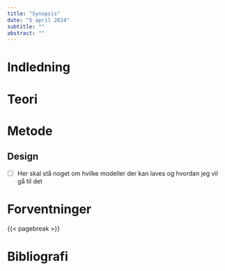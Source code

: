 ```yaml
---
title: "Synopsis"
date: "5 april 2024"
subtitle: ""
abstract: ""
---
```


# Indledning

# Teori

# Metode


## Design

- [ ] Her skal stå noget om hvilke modeller der kan laves og hvordan jeg vil gå til det

# Forventninger

{{< pagebreak >}}

# Bibliografi

::: {#refs}
:::